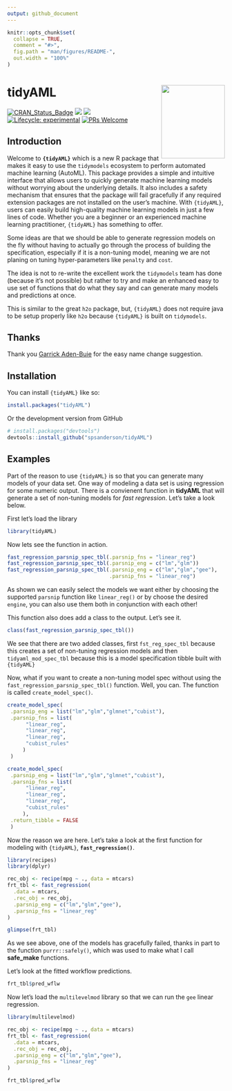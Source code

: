 ```yaml
---
output: github_document
---
```


<!-- README.md is generated from README.Rmd. Please edit that file -->

```r
knitr::opts_chunk$set(
  collapse = TRUE,
  comment = "#>",
  fig.path = "man/figures/README-",
  out.width = "100%"
)
```

# tidyAML <img src="man/figures/logo.png" width="147" height="170" align="right" />

<!-- badges: start -->
[![CRAN_Status_Badge](http://www.r-pkg.org/badges/version/tidyAML)](https://cran.r-project.org/package=tidyAML)
![](https://cranlogs.r-pkg.org/badges/tidyAML)
![](https://cranlogs.r-pkg.org/badges/grand-total/tidyAML)
[![Lifecycle: experimental](https://img.shields.io/badge/lifecycle-experimental-orange.svg)](https://lifecycle.r-lib.org/articles/stages.html##experimental)
[![PRs Welcome](https://img.shields.io/badge/PRs-welcome-brightgreen.svg?style=flat-square)](https://makeapullrequest.com)
<!-- badges: end -->

## Introduction

Welcome to __`{tidyAML}`__ which is a new R package that makes it easy to use the `tidymodels` ecosystem to perform automated machine learning (AutoML). This package provides a simple and intuitive interface that allows users to quickly generate machine learning models without worrying about the underlying details. It also includes a safety mechanism that ensures that the package will fail gracefully if any required extension packages are not installed on the user's machine. With `{tidyAML}`, users can easily build high-quality machine learning models in just a few lines of code. Whether you are a beginner or an experienced machine learning practitioner, `{tidyAML}` has something to offer.

Some ideas are that we should be able to generate regression
models on the fly without having to actually go through the process of building the
specification, especially if it is a non-tuning model, meaning we are not planing
on tuning hyper-parameters like `penalty` and `cost`.

The idea is not to re-write the excellent work the `tidymodels` team has done (because
it's not possible) but rather to try and make an enhanced easy to use set of functions
that do what they say and can generate many models and predictions at once.

This is similar to the great `h2o` package, but, `{tidyAML}` does not require java
to be setup properly like `h2o` because `{tidyAML}` is built on `tidymodels`.

## Thanks

Thank you [Garrick Aden-Buie](https://fosstodon.org/@grrrck/109479826278916014) for the easy name change suggestion.

## Installation

You can install `{tidyAML}` like so:

```r
install.packages("tidyAML")
```
Or the development version from GitHub
```r
# install.packages("devtools")
devtools::install_github("spsanderson/tidyAML")
```

## Examples

Part of the reason to use `{tidyAML}` is so that you can generate many models of
your data set. One way of modeling a data set is using regression for some numeric
output. There is a convienent function in __tidyAML__ that will generate a set of
non-tuning models for _fast regression_. Let's take a look below.

First let's load the library
```r
library(tidyAML)
```

Now lets see the function in action.
```r
fast_regression_parsnip_spec_tbl(.parsnip_fns = "linear_reg")
fast_regression_parsnip_spec_tbl(.parsnip_eng = c("lm","glm"))
fast_regression_parsnip_spec_tbl(.parsnip_eng = c("lm","glm","gee"), 
                                 .parsnip_fns = "linear_reg")
```

As shown we can easily select the models we want either by choosing the supported
`parsnip` function like `linear_reg()` or by choose the desired `engine`, you can 
also use them both in conjunction with each other!

This function also does add a class to the output. Let's see it.
```r
class(fast_regression_parsnip_spec_tbl())
```

We see that there are two added classes, first `fst_reg_spec_tbl` because this 
creates a set of non-tuning regression models and then `tidyaml_mod_spec_tbl` because
this is a model specification tibble built with `{tidyAML}`

Now, what if you want to create a non-tuning model spec without using the 
`fast_regression_parsnip_spec_tbl()` function. Well, you can. The function is called
`create_model_spec()`. 

```r
create_model_spec(
 .parsnip_eng = list("lm","glm","glmnet","cubist"),
 .parsnip_fns = list(
      "linear_reg",
      "linear_reg",
      "linear_reg",
      "cubist_rules"
     )
 )

create_model_spec(
 .parsnip_eng = list("lm","glm","glmnet","cubist"),
 .parsnip_fns = list(
      "linear_reg",
      "linear_reg",
      "linear_reg",
      "cubist_rules"
     ),
 .return_tibble = FALSE
 )
```

Now the reason we are here. Let's take a look at the first function for modeling 
with `{tidyAML}`, __`fast_regression()`__.

```r
library(recipes)
library(dplyr)

rec_obj <- recipe(mpg ~ ., data = mtcars)
frt_tbl <- fast_regression(
  .data = mtcars, 
  .rec_obj = rec_obj, 
  .parsnip_eng = c("lm","glm","gee"),
  .parsnip_fns = "linear_reg"
)

glimpse(frt_tbl)
```

As we see above, one of the models has gracefully failed, thanks in part to the 
function `purrr::safely()`, which was used to make what I call __safe_make__ functions.

Let's look at the fitted workflow predictions.

```r
frt_tbl$pred_wflw
```

Now let's load the `multilevelmod` library so that we can run the `gee` linear regression.

```r
library(multilevelmod)

rec_obj <- recipe(mpg ~ ., data = mtcars)
frt_tbl <- fast_regression(
  .data = mtcars, 
  .rec_obj = rec_obj, 
  .parsnip_eng = c("lm","glm","gee"),
  .parsnip_fns = "linear_reg"
)

frt_tbl$pred_wflw

```
